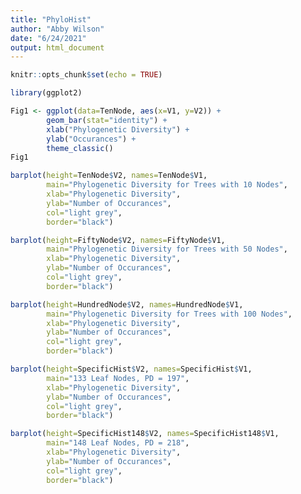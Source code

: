 ---
title: "PhyloHist"
author: "Abby Wilson"
date: "6/24/2021"
output: html_document
---

```{r setup, include=FALSE}
knitr::opts_chunk$set(echo = TRUE)
```


```{r}
library(ggplot2)

Fig1 <- ggplot(data=TenNode, aes(x=V1, y=V2)) + 
        geom_bar(stat="identity") +
        xlab("Phylogenetic Diversity") +
        ylab("Occurances") +
        theme_classic() 
Fig1
```




```{r}
barplot(height=TenNode$V2, names=TenNode$V1, 
        main="Phylogenetic Diversity for Trees with 10 Nodes", 
        xlab="Phylogenetic Diversity", 
        ylab="Number of Occurances",
        col="light grey",
        border="black")


```


```{r}
barplot(height=FiftyNode$V2, names=FiftyNode$V1, 
        main="Phylogenetic Diversity for Trees with 50 Nodes", 
        xlab="Phylogenetic Diversity", 
        ylab="Number of Occurances",
        col="light grey",
        border="black")


```

```{r}
barplot(height=HundredNode$V2, names=HundredNode$V1, 
        main="Phylogenetic Diversity for Trees with 100 Nodes", 
        xlab="Phylogenetic Diversity", 
        ylab="Number of Occurances",
        col="light grey",
        border="black")


```
















```{r}
barplot(height=SpecificHist$V2, names=SpecificHist$V1, 
        main="133 Leaf Nodes, PD = 197", 
        xlab="Phylogenetic Diversity", 
        ylab="Number of Occurances",
        col="light grey",
        border="black")


```


```{r}
barplot(height=SpecificHist148$V2, names=SpecificHist148$V1, 
        main="148 Leaf Nodes, PD = 218", 
        xlab="Phylogenetic Diversity", 
        ylab="Number of Occurances",
        col="light grey",
        border="black")


```
























